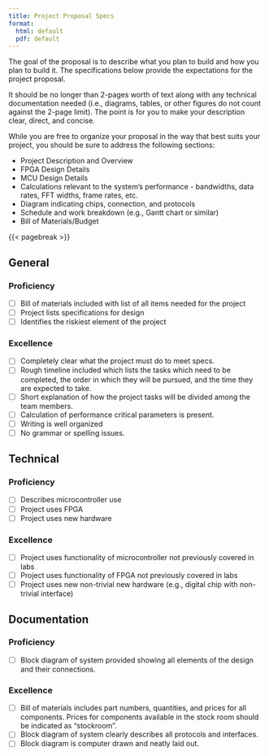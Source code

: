 ```yaml
---
title: Project Proposal Specs
format:
  html: default
  pdf: default
---
```


The goal of the proposal is to describe what you plan to build and how you plan to build it.
The specifications below provide the expectations for the project proposal.

It should be no longer than 2-pages worth of text along with any technical documentation needed (i.e., diagrams, tables, or other figures do not count against the 2-page limit).
The point is for you to make your description clear, direct, and concise.

While you are free to organize your proposal in the way that best suits your project, you should be sure to address the following sections:

- Project Description and Overview
- FPGA Design Details
- MCU Design Details
- Calculations relevant to the system's performance - bandwidths, data rates, FFT widths, frame rates, etc.
- Diagram indicating chips, connection, and protocols
- Schedule and work breakdown (e.g., Gantt chart or similar)
- Bill of Materials/Budget

{{< pagebreak >}}

## General

### Proficiency

- [ ] Bill of materials included with list of all items needed for the project
- [ ] Project lists specifications for design
- [ ] Identifies the riskiest element of the project

### Excellence

- [ ] Completely clear what the project must do to meet specs.
- [ ] Rough timeline included which lists the tasks which need to be completed, the order in which they will be pursued, and the time they are expected to take.
- [ ] Short explanation of how the project tasks will be divided among the team members.
- [ ] Calculation of performance critical parameters is present.
- [ ] Writing is well organized
- [ ] No grammar or spelling issues.

## Technical 

### Proficiency

- [ ] Describes microcontroller use
- [ ] Project uses FPGA
- [ ] Project uses new hardware

### Excellence

- [ ] Project uses functionality of microcontroller not previously covered in labs
- [ ] Project uses functionality of FPGA not previously covered in labs
- [ ] Project uses new non-trivial new hardware (e.g., digital chip with non-trivial interface)


## Documentation

### Proficiency

- [ ] Block diagram of system provided showing all elements of the design and their connections.

### Excellence

- [ ] Bill of materials includes part numbers, quantities, and prices for all components. Prices for components available in the stock room should be indicated as "stockroom".
- [ ] Block diagram of system clearly describes all protocols and interfaces.
- [ ] Block diagram is computer drawn and neatly laid out.